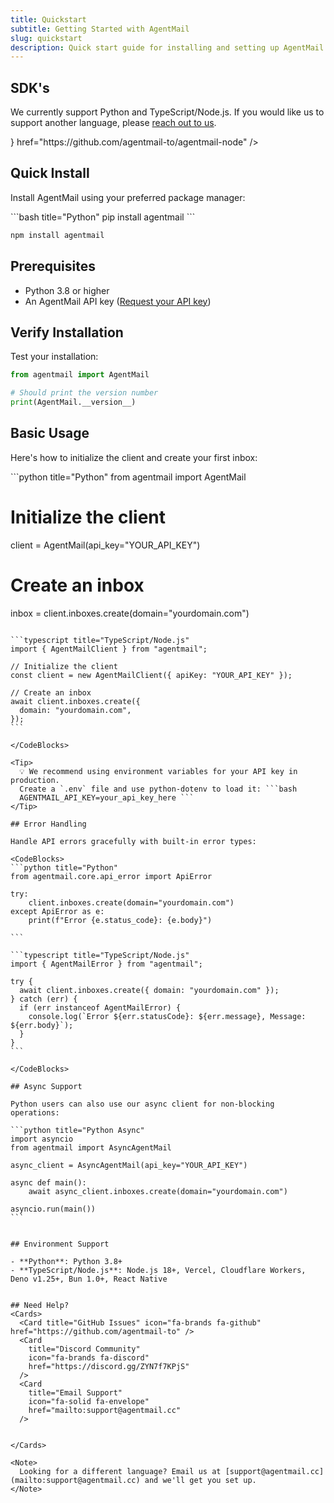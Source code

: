 ```yaml
---
title: Quickstart
subtitle: Getting Started with AgentMail
slug: quickstart
description: Quick start guide for installing and setting up AgentMail in your project
---
```


## SDK's

We currently support Python and TypeScript/Node.js. If you would like us to support another language, please [reach out to us](mailto:support@agentmail.cc).

<Cards>
  <Card
    title="Python"
    icon="fa-brands fa-python"
    href="https://github.com/agentmail-to/agentmail-python"
  />
  <Card
    title="Node/TS"
    icon={<img src="./ts.svg" style={{ height: 24 }} />}
    href="https://github.com/agentmail-to/agentmail-node"
  />
</Cards>

## Quick Install

Install AgentMail using your preferred package manager:

<CodeBlocks>
```bash title="Python"
pip install agentmail
```

```bash title="Node"
npm install agentmail
```

</CodeBlocks>

## Prerequisites

- Python 3.8 or higher
- An AgentMail API key ([Request your API key](https://form.typeform.com/to/m0kKD0jH))

## Verify Installation

Test your installation:

```python
from agentmail import AgentMail

# Should print the version number
print(AgentMail.__version__)
```

## Basic Usage

Here's how to initialize the client and create your first inbox:

<CodeBlocks>
```python title="Python"
from agentmail import AgentMail

# Initialize the client

client = AgentMail(api_key="YOUR_API_KEY")

# Create an inbox

inbox = client.inboxes.create(domain="yourdomain.com")

````

```typescript title="TypeScript/Node.js"
import { AgentMailClient } from "agentmail";

// Initialize the client
const client = new AgentMailClient({ apiKey: "YOUR_API_KEY" });

// Create an inbox
await client.inboxes.create({
  domain: "yourdomain.com",
});
```

</CodeBlocks>

<Tip>
  💡 We recommend using environment variables for your API key in production.
  Create a `.env` file and use python-dotenv to load it: ```bash
  AGENTMAIL_API_KEY=your_api_key_here ```
</Tip>

## Error Handling

Handle API errors gracefully with built-in error types:

<CodeBlocks>
```python title="Python"
from agentmail.core.api_error import ApiError

try:
    client.inboxes.create(domain="yourdomain.com")
except ApiError as e:
    print(f"Error {e.status_code}: {e.body}")

```

```typescript title="TypeScript/Node.js"
import { AgentMailError } from "agentmail";

try {
  await client.inboxes.create({ domain: "yourdomain.com" });
} catch (err) {
  if (err instanceof AgentMailError) {
    console.log(`Error ${err.statusCode}: ${err.message}, Message: ${err.body}`);
  }
}
```

</CodeBlocks>

## Async Support

Python users can also use our async client for non-blocking operations:

```python title="Python Async"
import asyncio
from agentmail import AsyncAgentMail

async_client = AsyncAgentMail(api_key="YOUR_API_KEY")

async def main():
    await async_client.inboxes.create(domain="yourdomain.com")

asyncio.run(main())
```


## Environment Support

- **Python**: Python 3.8+
- **TypeScript/Node.js**: Node.js 18+, Vercel, Cloudflare Workers, Deno v1.25+, Bun 1.0+, React Native


## Need Help?
<Cards>
  <Card title="GitHub Issues" icon="fa-brands fa-github" href="https://github.com/agentmail-to" />
  <Card
    title="Discord Community"
    icon="fa-brands fa-discord"
    href="https://discord.gg/ZYN7f7KPjS"
  />
  <Card
    title="Email Support"
    icon="fa-solid fa-envelope"
    href="mailto:support@agentmail.cc"
  />


</Cards>

<Note>
  Looking for a different language? Email us at [support@agentmail.cc](mailto:support@agentmail.cc) and we'll get you set up.
</Note>
````

